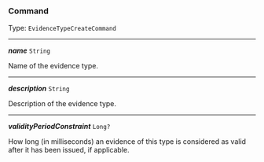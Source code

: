 


### Command

Type: `EvidenceTypeCreateCommand`

---

***name*** `String`

Name of the evidence type.



---

***description*** `String`

Description of the evidence type.



---

***validityPeriodConstraint*** `Long?`

How long (in milliseconds) an evidence of this type is considered as valid after it has been issued, if applicable.


